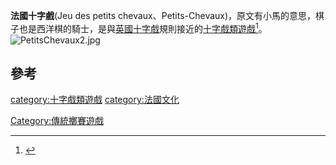 '''法國十字戲'''(Jeu des petits chevaux、Petits-Chevaux)，原文有小馬的意思，棋子也是西洋棋的騎士，是與[[英國十字戲|英國十字戲]]規則接近的[[十字戲類遊戲|十字戲類遊戲]]<ref>{{Cite web |url=http://www.tradgames.org.uk/games/Pachisi.htm |title=ludo |accessdate=2011-10-28 |archive-date=2017-07-14 |archive-url=https://web.archive.org/web/20170714185126/http://www.tradgames.org.uk/games/Pachisi.htm |dead-url=no }}</ref>。
[[Image:PetitsChevaux2.jpg|thumb]]

==參考==
{{reflist}}


[[category:十字戲類遊戲|category:十字戲類遊戲]]
[[category:法國文化|category:法國文化]]
[[Category:傳統擲賽遊戲|Category:傳統擲賽遊戲]]